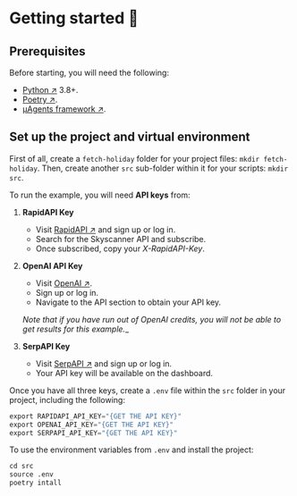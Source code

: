 # Getting started 🎯
## Prerequisites

Before starting, you will need the following:

- [Python ↗️](https://www.python.org/downloads/) 3.8+.
- [Poetry ↗️](https://python-poetry.org/).
- [μAgents framework ↗️](https://pypi.org/project/uagents/).

## Set up the project and virtual environment

First of all, create a `fetch-holiday` folder for your project files: `mkdir fetch-holiday`. Then, create another `src` sub-folder within it for your scripts: `mkdir src`.

To run the example, you will need **API keys** from:

1. **RapidAPI Key**
    - Visit [RapidAPI ↗](https://rapidapi.com/hub) and sign up or log in.
    - Search for the Skyscanner API and subscribe.
    - Once subscribed, copy your _X-RapidAPI-Key_.

2. **OpenAI API Key**
    - Visit [OpenAI ↗](https://openai.com/).
    - Sign up or log in.
    - Navigate to the API section to obtain your API key.

    _Note that if you have run out of OpenAI credits, you will not be able to get results for this example.__

3. **SerpAPI Key**
    - Visit [SerpAPI ↗](https://serpapi.com/) and sign up or log in.
    - Your API key will be available on the dashboard.

Once you have all three keys, create a `.env` file within the `src` folder in your project, including the following:

```py
export RAPIDAPI_API_KEY="{GET THE API KEY}"
export OPENAI_API_KEY="{GET THE API KEY}"
export SERPAPI_API_KEY="{GET THE API KEY}"
```

To use the environment variables from `.env` and install the project:

```py
cd src
source .env
poetry intall
```
